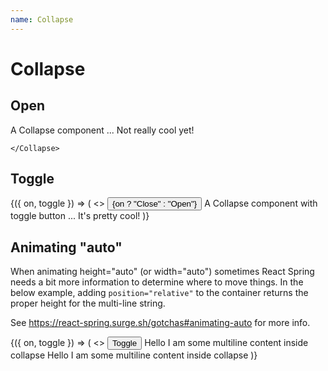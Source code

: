 ```yaml
---
name: Collapse
---
```



# Collapse

## Open

<Playground>
    <Collapse open>
      <BorderBox>
        A Collapse component ...
        Not really cool yet!
      </BorderBox>

    </Collapse>

</Playground>

## Toggle

<Playground>
  <Toggle>
    {({ on, toggle }) => (
      <>
        <Button onClick={toggle}>{on ? "Close" : "Open"}</Button>
        <Collapse open={on}>
          <BorderBox my={2}>
            A Collapse component with toggle button ... It's pretty cool!
          </BorderBox>
        </Collapse>
      </>
    )}
  </Toggle>
</Playground>

## Animating "auto"

When animating height="auto" (or width="auto") sometimes React Spring needs a bit more information to determine where to move things. In the below example, adding `position="relative"` to the container returns the proper height for the multi-line string.

See https://react-spring.surge.sh/gotchas#animating-auto for more info.

<Playground>
  <Toggle>
    {({ on, toggle }) => (
      <>
        <Spacer mb={4} />
        <Flex flexDirection="column" alignItems="center">
          <Button onClick={toggle} width="300px">
            Toggle
          </Button>
          <Spacer mb={4} />
          <Flex alignItems="flex-start">
            <BorderBox width="300px" flexDirection="column" position="relative">
              <Collapse open={on}>
                <Box>Hello I am some multiline content inside collapse</Box>
              </Collapse>
            </BorderBox>
          </Flex>
          <Spacer mb={4} />
          <Flex alignItems="flex-start">
            <BorderBox width="300px" flexDirection="column" position="relative">
              <Collapse open={!on}>
                <Box>Hello I am some multiline content inside collapse</Box>
              </Collapse>
            </BorderBox>
          </Flex>
        </Flex>
      </>
    )}
  </Toggle>
</Playground>

<PropsTable of={Collapse} />
